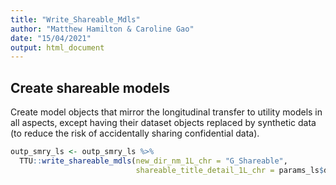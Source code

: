 ```yaml
---
title: "Write_Shareable_Mdls"
author: "Matthew Hamilton & Caroline Gao"
date: "15/04/2021"
output: html_document
---
```


## Create shareable models
Create model objects that mirror the longitudinal transfer to utility models in all aspects, except having their dataset objects replaced by synthetic data (to reduce the risk of accidentally sharing confidential data).

```r
outp_smry_ls <- outp_smry_ls %>% 
  TTU::write_shareable_mdls(new_dir_nm_1L_chr = "G_Shareable",
                            shareable_title_detail_1L_chr = params_ls$dv_mdl_desc_1L_chr)
```
